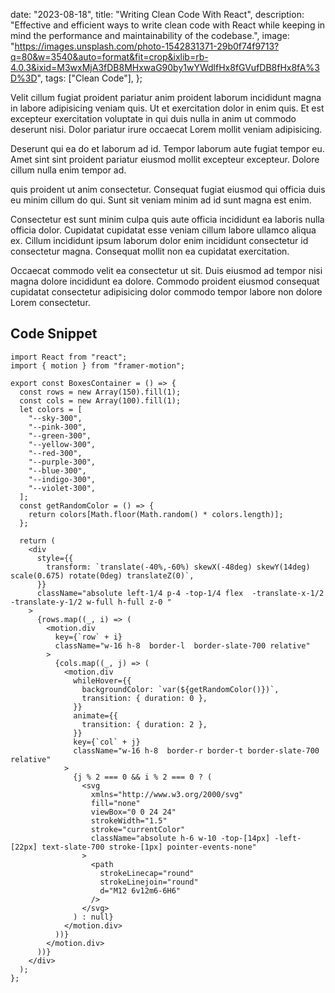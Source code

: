 

  date: "2023-08-18",
  title: "Writing Clean Code With React",
  description:
    "Effective and efficient ways to write clean code with React while keeping in mind the performance and maintainability of the codebase.",
  image:
    "https://images.unsplash.com/photo-1542831371-29b0f74f9713?q=80&w=3540&auto=format&fit=crop&ixlib=rb-4.0.3&ixid=M3wxMjA3fDB8MHxwaG90by1wYWdlfHx8fGVufDB8fHx8fA%3D%3D",
  tags: ["Clean Code"],
};


Velit cillum fugiat proident pariatur anim proident laborum incididunt magna in labore adipisicing veniam quis. Ut et exercitation dolor in enim quis. Et est excepteur exercitation voluptate in qui duis nulla in anim ut commodo deserunt nisi. Dolor pariatur irure occaecat Lorem mollit veniam adipisicing.

Deserunt qui ea do et laborum ad id. Tempor laborum aute fugiat tempor eu. Amet sint sint proident pariatur eiusmod mollit excepteur excepteur. Dolore cillum nulla enim tempor ad.

 quis proident ut anim consectetur. Consequat fugiat eiusmod qui officia duis eu minim cillum do qui. Sunt sit veniam minim ad id sunt magna est enim.

Consectetur est sunt minim culpa quis aute officia incididunt ea laboris nulla officia dolor. Cupidatat cupidatat esse veniam cillum labore ullamco aliqua ex. Cillum incididunt ipsum laborum dolor enim incididunt consectetur id consectetur magna. Consequat mollit non ea cupidatat exercitation.

Occaecat commodo velit ea consectetur ut sit. Duis eiusmod ad tempor nisi magna dolore incididunt ea dolore. Commodo proident eiusmod consequat cupidatat consectetur adipisicing dolor commodo tempor labore non dolore Lorem consectetur.

## Code Snippet

<CodeWindow title="BoxesContainer.tsx">

```TSX
import React from "react";
import { motion } from "framer-motion";

export const BoxesContainer = () => {
  const rows = new Array(150).fill(1);
  const cols = new Array(100).fill(1);
  let colors = [
    "--sky-300",
    "--pink-300",
    "--green-300",
    "--yellow-300",
    "--red-300",
    "--purple-300",
    "--blue-300",
    "--indigo-300",
    "--violet-300",
  ];
  const getRandomColor = () => {
    return colors[Math.floor(Math.random() * colors.length)];
  };

  return (
    <div
      style={{
        transform: `translate(-40%,-60%) skewX(-48deg) skewY(14deg) scale(0.675) rotate(0deg) translateZ(0)`,
      }}
      className="absolute left-1/4 p-4 -top-1/4 flex  -translate-x-1/2 -translate-y-1/2 w-full h-full z-0 "
    >
      {rows.map((_, i) => (
        <motion.div
          key={`row` + i}
          className="w-16 h-8  border-l  border-slate-700 relative"
        >
          {cols.map((_, j) => (
            <motion.div
              whileHover={{
                backgroundColor: `var(${getRandomColor()})`,
                transition: { duration: 0 },
              }}
              animate={{
                transition: { duration: 2 },
              }}
              key={`col` + j}
              className="w-16 h-8  border-r border-t border-slate-700 relative"
            >
              {j % 2 === 0 && i % 2 === 0 ? (
                <svg
                  xmlns="http://www.w3.org/2000/svg"
                  fill="none"
                  viewBox="0 0 24 24"
                  strokeWidth="1.5"
                  stroke="currentColor"
                  className="absolute h-6 w-10 -top-[14px] -left-[22px] text-slate-700 stroke-[1px] pointer-events-none"
                >
                  <path
                    strokeLinecap="round"
                    strokeLinejoin="round"
                    d="M12 6v12m6-6H6"
                  />
                </svg>
              ) : null}
            </motion.div>
          ))}
        </motion.div>
      ))}
    </div>
  );
};

```

</CodeWindow>
